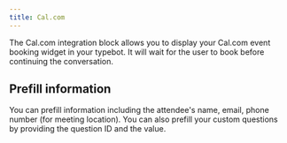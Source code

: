 ```yaml
---
title: Cal.com
---
```


The Cal.com integration block allows you to display your Cal.com event booking widget in your typebot. It will wait for the user to book before continuing the conversation.

## Prefill information

You can prefill information including the attendee's name, email, phone number (for meeting location). You can also prefill your custom questions by providing the question ID and the value.

